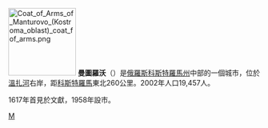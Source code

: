 {{Coord|58|20|N|44|46|E|type:city|display=title}}
[[File:Coat_of_Arms_of_Manturovo_(Kostroma_oblast)_coat_fof_arms.png|135px]]
'''曼圖羅沃'''（{{lang-ru|Ма́нтурово}}）是[[俄羅斯|俄羅斯]][[科斯特羅馬州|科斯特羅馬州]]中部的一個城市，位於[[溫扎河|溫扎河]]右岸，距[[科斯特羅馬|科斯特羅馬]]東北260公里。2002年人口19,457人。

1617年首見於文獻，1958年設市。

{{科斯特羅馬州行政區劃}}
[[Category:科斯特羅馬州城市|М]]